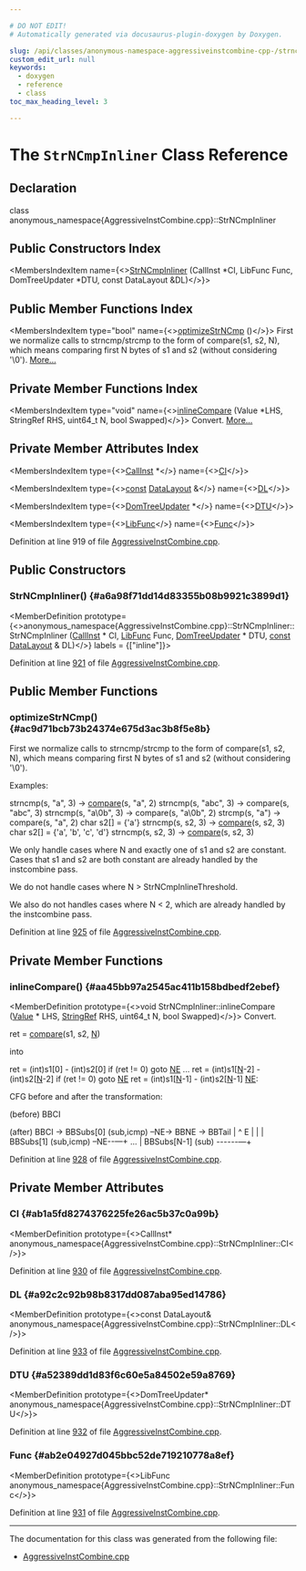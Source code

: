 ```yaml
---

# DO NOT EDIT!
# Automatically generated via docusaurus-plugin-doxygen by Doxygen.

slug: /api/classes/anonymous-namespace-aggressiveinstcombine-cpp-/strncmpinliner
custom_edit_url: null
keywords:
  - doxygen
  - reference
  - class
toc_max_heading_level: 3

---
```





# The `StrNCmpInliner` Class Reference

<DoxygenPage pluginConfig={pluginConfig}>



## Declaration

<CodeBlock>class anonymous_namespace{AggressiveInstCombine.cpp}::StrNCmpInliner</CodeBlock>

## Public Constructors Index

<MembersIndex>

<MembersIndexItem
  name={<><a href="#a6a98f71dd14d83355b08b9921c3899d1">StrNCmpInliner</a> (CallInst &#42;CI, LibFunc Func, DomTreeUpdater &#42;DTU, const DataLayout &amp;DL)</>}>
</MembersIndexItem>

</MembersIndex>

## Public Member Functions Index

<MembersIndex>

<MembersIndexItem
  type="bool"
  name={<><a href="#ac9d71bcb73b24374e675d3ac3b8f5e8b">optimizeStrNCmp</a> ()</>}>
First we normalize calls to strncmp/strcmp to the form of compare(s1, s2, N), which means comparing first N bytes of s1 and s2 (without considering &#39;\\0&#39;). <a href="#ac9d71bcb73b24374e675d3ac3b8f5e8b">More...</a>
</MembersIndexItem>

</MembersIndex>

## Private Member Functions Index

<MembersIndex>

<MembersIndexItem
  type="void"
  name={<><a href="#aa45bb97a2545ac411b158bdbedf2ebef">inlineCompare</a> (Value &#42;LHS, StringRef RHS, uint64&#95;t N, bool Swapped)</>}>
Convert. <a href="#aa45bb97a2545ac411b158bdbedf2ebef">More...</a>
</MembersIndexItem>

</MembersIndex>

## Private Member Attributes Index

<MembersIndex>

<MembersIndexItem
  type={<><a href="/docs/api/classes/llvm/callinst">CallInst</a> &#42;</>}
  name={<><a href="#ab1a5fd8274376225fe26ac5b37c0a99b">CI</a></>}>
</MembersIndexItem>

<MembersIndexItem
  type={<><a href="/docs/api/files/lib/lib/target/lib/target/aarch64/aarch64promoteconstant-cpp/#a90f8350fecae261c25be85d38b451bff">const</a> <a href="/docs/api/classes/llvm/datalayout">DataLayout</a> &amp;</>}
  name={<><a href="#a92c2c92b98b8317dd087aba95ed14786">DL</a></>}>
</MembersIndexItem>

<MembersIndexItem
  type={<><a href="/docs/api/classes/llvm/domtreeupdater">DomTreeUpdater</a> &#42;</>}
  name={<><a href="#a52389dd1d83f6c60e5a84502e59a8769">DTU</a></>}>
</MembersIndexItem>

<MembersIndexItem
  type={<><a href="/docs/api/namespaces/llvm/#a26a5e408fc09c5664d2bbb2d7fae154e">LibFunc</a></>}
  name={<><a href="#ab2e04927d045bbc52de719210778a8ef">Func</a></>}>
</MembersIndexItem>

</MembersIndex>


Definition at line 919 of file <a href="/docs/api/files/lib/lib/transforms/lib/transforms/aggressiveinstcombine/aggressiveinstcombine-cpp">AggressiveInstCombine.cpp</a>.

<SectionDefinition>

## Public Constructors

### StrNCmpInliner() {#a6a98f71dd14d83355b08b9921c3899d1}

<MemberDefinition
  prototype={<>anonymous&#95;namespace&#123;AggressiveInstCombine.cpp&#125;::StrNCmpInliner::StrNCmpInliner (<a href="/docs/api/classes/llvm/callinst">CallInst</a> &#42; CI, <a href="/docs/api/namespaces/llvm/#a26a5e408fc09c5664d2bbb2d7fae154e">LibFunc</a> Func, <a href="/docs/api/classes/llvm/domtreeupdater">DomTreeUpdater</a> &#42; DTU, <a href="/docs/api/files/lib/lib/target/lib/target/aarch64/aarch64promoteconstant-cpp/#a90f8350fecae261c25be85d38b451bff">const</a> <a href="/docs/api/classes/llvm/datalayout">DataLayout</a> &amp; DL)</>}
  labels = {["inline"]}>

Definition at line <a href="/docs/api/files/lib/lib/transforms/lib/transforms/aggressiveinstcombine/aggressiveinstcombine-cpp/#l00921">921</a> of file <a href="/docs/api/files/lib/lib/transforms/lib/transforms/aggressiveinstcombine/aggressiveinstcombine-cpp">AggressiveInstCombine.cpp</a>.
</MemberDefinition>

</SectionDefinition>

<SectionDefinition>

## Public Member Functions

### optimizeStrNCmp() {#ac9d71bcb73b24374e675d3ac3b8f5e8b}

<MemberDefinition
  prototype="bool StrNCmpInliner::optimizeStrNCmp ()">
First we normalize calls to strncmp/strcmp to the form of compare(s1, s2, N), which means comparing first N bytes of s1 and s2 (without considering &#39;\\0&#39;).

Examples:


<ProgramListing>

<CodeLine><span class="doxyHighlight">strncmp(s, </span><span class="doxyHighlightStringLiteral">&quot;a&quot;</span><span class="doxyHighlight">, 3) -&gt; <a href="/docs/api/namespaces/llvm/scalednumbers/#a0651aa0a52c69c4fe12cf730e7ed65ab">compare</a>(s, </span><span class="doxyHighlightStringLiteral">&quot;a&quot;</span><span class="doxyHighlight">, 2)</span></CodeLine>
<CodeLine><span class="doxyHighlight">strncmp(s, </span><span class="doxyHighlightStringLiteral">&quot;abc&quot;</span><span class="doxyHighlight">, 3) -&gt; compare(s, </span><span class="doxyHighlightStringLiteral">&quot;abc&quot;</span><span class="doxyHighlight">, 3)</span></CodeLine>
<CodeLine><span class="doxyHighlight">strncmp(s, </span><span class="doxyHighlightStringLiteral">&quot;a\\0b&quot;</span><span class="doxyHighlight">, 3) -&gt; compare(s, </span><span class="doxyHighlightStringLiteral">&quot;a\\0b&quot;</span><span class="doxyHighlight">, 2)</span></CodeLine>
<CodeLine><span class="doxyHighlight">strcmp(s, </span><span class="doxyHighlightStringLiteral">&quot;a&quot;</span><span class="doxyHighlight">) -&gt; compare(s, </span><span class="doxyHighlightStringLiteral">&quot;a&quot;</span><span class="doxyHighlight">, 2)</span></CodeLine>
<CodeLine></CodeLine>
<CodeLine><span class="doxyHighlightKeywordType">char</span><span class="doxyHighlight"> s2&#91;&#93; = &#123;</span><span class="doxyHighlightCharLiteral">&#39;a&#39;</span><span class="doxyHighlight">&#125;</span></CodeLine>
<CodeLine><span class="doxyHighlight">strncmp(s, s2, 3) -&gt; <a href="/docs/api/namespaces/llvm/scalednumbers/#a0651aa0a52c69c4fe12cf730e7ed65ab">compare</a>(s, s2, 3)</span></CodeLine>
<CodeLine></CodeLine>
<CodeLine><span class="doxyHighlight">char s2&#91;&#93; = &#123;</span><span class="doxyHighlightCharLiteral">&#39;a&#39;</span><span class="doxyHighlight">, </span><span class="doxyHighlightCharLiteral">&#39;b&#39;</span><span class="doxyHighlight">, </span><span class="doxyHighlightCharLiteral">&#39;c&#39;</span><span class="doxyHighlight">, </span><span class="doxyHighlightCharLiteral">&#39;d&#39;</span><span class="doxyHighlight">&#125;</span></CodeLine>
<CodeLine><span class="doxyHighlight">strncmp(s, s2, 3) -&gt; <a href="/docs/api/namespaces/llvm/scalednumbers/#a0651aa0a52c69c4fe12cf730e7ed65ab">compare</a>(s, s2, 3)</span></CodeLine>

</ProgramListing>


We only handle cases where N and exactly one of s1 and s2 are constant. Cases that s1 and s2 are both constant are already handled by the instcombine pass.

We do not handle cases where N &gt; StrNCmpInlineThreshold.

We also do not handles cases where N &lt; 2, which are already handled by the instcombine pass.

Definition at line <a href="/docs/api/files/lib/lib/transforms/lib/transforms/aggressiveinstcombine/aggressiveinstcombine-cpp/#l00925">925</a> of file <a href="/docs/api/files/lib/lib/transforms/lib/transforms/aggressiveinstcombine/aggressiveinstcombine-cpp">AggressiveInstCombine.cpp</a>.
</MemberDefinition>

</SectionDefinition>

<SectionDefinition>

## Private Member Functions

### inlineCompare() {#aa45bb97a2545ac411b158bdbedf2ebef}

<MemberDefinition
  prototype={<>void StrNCmpInliner::inlineCompare (<a href="/docs/api/classes/llvm/value">Value</a> &#42; LHS, <a href="/docs/api/classes/llvm/stringref">StringRef</a> RHS, uint64&#95;t N, bool Swapped)</>}>
Convert.

<ProgramListing>

<CodeLine><span class="doxyHighlight">ret = <a href="/docs/api/namespaces/llvm/scalednumbers/#a0651aa0a52c69c4fe12cf730e7ed65ab">compare</a>(s1, s2, <a href="/docs/api/files/lib/lib/support/regcomp-c/#a0240ac851181b84ac374872dc5434ee4">N</a>)</span></CodeLine>

</ProgramListing>


into


<ProgramListing>

<CodeLine><span class="doxyHighlight">ret = (int)s1&#91;0&#93; - (</span><span class="doxyHighlightKeywordType">int</span><span class="doxyHighlight">)s2&#91;0&#93;</span></CodeLine>
<CodeLine><span class="doxyHighlightKeywordFlow">if</span><span class="doxyHighlight"> (ret != 0)</span></CodeLine>
<CodeLine><span class="doxyHighlight">  </span><span class="doxyHighlightKeywordFlow">goto</span><span class="doxyHighlight"> <a href="/docs/api/namespaces/llvm/aarch64cc/#abfa1f7dce576430da99eed57807c7f28a191e89dbc4939ebd0b572cae44aac05f">NE</a></span></CodeLine>
<CodeLine><span class="doxyHighlight">...</span></CodeLine>
<CodeLine><span class="doxyHighlight">ret = (int)s1&#91;<a href="/docs/api/files/lib/lib/support/regcomp-c/#a0240ac851181b84ac374872dc5434ee4">N</a>-2&#93; - (</span><span class="doxyHighlightKeywordType">int</span><span class="doxyHighlight">)s2&#91;<a href="/docs/api/files/lib/lib/support/regcomp-c/#a0240ac851181b84ac374872dc5434ee4">N</a>-2&#93;</span></CodeLine>
<CodeLine><span class="doxyHighlightKeywordFlow">if</span><span class="doxyHighlight"> (ret != 0)</span></CodeLine>
<CodeLine><span class="doxyHighlight">  </span><span class="doxyHighlightKeywordFlow">goto</span><span class="doxyHighlight"> <a href="/docs/api/namespaces/llvm/aarch64cc/#abfa1f7dce576430da99eed57807c7f28a191e89dbc4939ebd0b572cae44aac05f">NE</a></span></CodeLine>
<CodeLine><span class="doxyHighlight">ret = (int)s1&#91;<a href="/docs/api/files/lib/lib/support/regcomp-c/#a0240ac851181b84ac374872dc5434ee4">N</a>-1&#93; - (</span><span class="doxyHighlightKeywordType">int</span><span class="doxyHighlight">)s2&#91;<a href="/docs/api/files/lib/lib/support/regcomp-c/#a0240ac851181b84ac374872dc5434ee4">N</a>-1&#93;</span></CodeLine>
<CodeLine><span class="doxyHighlight"><a href="/docs/api/namespaces/llvm/aarch64cc/#abfa1f7dce576430da99eed57807c7f28a191e89dbc4939ebd0b572cae44aac05f">NE</a>:</span></CodeLine>

</ProgramListing>


CFG before and after the transformation:

(before) BBCI

(after) BBCI -&gt; BBSubs&#91;0&#93; (sub,icmp) –NE-&gt; BBNE -&gt; BBTail | ^ E | | | BBSubs&#91;1&#93; (sub,icmp) –NE--—+ ... | BBSubs&#91;N-1&#93; (sub) ------—+

Definition at line <a href="/docs/api/files/lib/lib/transforms/lib/transforms/aggressiveinstcombine/aggressiveinstcombine-cpp/#l00928">928</a> of file <a href="/docs/api/files/lib/lib/transforms/lib/transforms/aggressiveinstcombine/aggressiveinstcombine-cpp">AggressiveInstCombine.cpp</a>.
</MemberDefinition>

</SectionDefinition>

<SectionDefinition>

## Private Member Attributes

### CI {#ab1a5fd8274376225fe26ac5b37c0a99b}

<MemberDefinition
  prototype={<>CallInst&#42; anonymous&#95;namespace&#123;AggressiveInstCombine.cpp&#125;::StrNCmpInliner::CI</>}>

Definition at line <a href="/docs/api/files/lib/lib/transforms/lib/transforms/aggressiveinstcombine/aggressiveinstcombine-cpp/#l00930">930</a> of file <a href="/docs/api/files/lib/lib/transforms/lib/transforms/aggressiveinstcombine/aggressiveinstcombine-cpp">AggressiveInstCombine.cpp</a>.
</MemberDefinition>

### DL {#a92c2c92b98b8317dd087aba95ed14786}

<MemberDefinition
  prototype={<>const DataLayout&amp; anonymous&#95;namespace&#123;AggressiveInstCombine.cpp&#125;::StrNCmpInliner::DL</>}>

Definition at line <a href="/docs/api/files/lib/lib/transforms/lib/transforms/aggressiveinstcombine/aggressiveinstcombine-cpp/#l00933">933</a> of file <a href="/docs/api/files/lib/lib/transforms/lib/transforms/aggressiveinstcombine/aggressiveinstcombine-cpp">AggressiveInstCombine.cpp</a>.
</MemberDefinition>

### DTU {#a52389dd1d83f6c60e5a84502e59a8769}

<MemberDefinition
  prototype={<>DomTreeUpdater&#42; anonymous&#95;namespace&#123;AggressiveInstCombine.cpp&#125;::StrNCmpInliner::DTU</>}>

Definition at line <a href="/docs/api/files/lib/lib/transforms/lib/transforms/aggressiveinstcombine/aggressiveinstcombine-cpp/#l00932">932</a> of file <a href="/docs/api/files/lib/lib/transforms/lib/transforms/aggressiveinstcombine/aggressiveinstcombine-cpp">AggressiveInstCombine.cpp</a>.
</MemberDefinition>

### Func {#ab2e04927d045bbc52de719210778a8ef}

<MemberDefinition
  prototype={<>LibFunc anonymous&#95;namespace&#123;AggressiveInstCombine.cpp&#125;::StrNCmpInliner::Func</>}>

Definition at line <a href="/docs/api/files/lib/lib/transforms/lib/transforms/aggressiveinstcombine/aggressiveinstcombine-cpp/#l00931">931</a> of file <a href="/docs/api/files/lib/lib/transforms/lib/transforms/aggressiveinstcombine/aggressiveinstcombine-cpp">AggressiveInstCombine.cpp</a>.
</MemberDefinition>

</SectionDefinition>

<hr/>

The documentation for this class was generated from the following file:

<ul>
<li><a href="/docs/api/files/lib/lib/transforms/lib/transforms/aggressiveinstcombine/aggressiveinstcombine-cpp">AggressiveInstCombine.cpp</a></li>
</ul>

</DoxygenPage>

